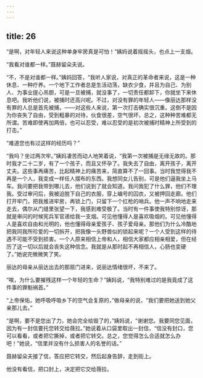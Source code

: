 ```yaml
---
---
---
```

title: 26
---




“是啊，对年轻人来说这种单身牢房真是可怕！”姨妈说着摇摇头，也点上一支烟。

“我看对谁都一样。”聂赫留朵夫说。

“不，不是对谁都一样。”姨妈回答，“我听人家说，对真正的革命者来说，这是一种休息、一种疗养。一个地下工作者总是生活动荡，缺衣少食，并且为自己、为别人、为事业提心吊胆，可是一旦被捕，就没事了，一切责任都卸下，你就坐下来休息吧。我听他们说，被捕时还高兴呢。不过，对没有罪的年轻人——像丽达那样没有罪的人总是首先被捕，——对这些人来说，第一次打击确实很沉重。这倒不是因为你丧失了自由，受到粗暴的对待，伙食很差，空气很坏，总之，这种种苦难都无所谓。苦难即使再加两倍，也可以忍受，难以忍受的是初次被捕时精神上所受到的打击。”

“难道您也有过这样的经历吗？”

“我吗？坐过两次牢。”姨妈凄苦而动人地笑着说，“我第一次被捕是无缘无故的。那时我才二十二岁，有了一个孩子，而且又怀孕了。我失去了自由，离开孩子，离开丈夫。这些事再痛苦，比起精神上的痛苦来，简直算不了一回事。当时我觉得我不再是一个人，我变成一样任人摆布的东西。我想同女儿告别，可是他们逼我坐上马车。我问要把我带到哪儿去，他们说到了就会知道。我问我犯了什么罪，他们不理我。受过审问后，我被迫脱下自己的衣服，穿上编号的囚衣，又被押回走廊。他们打开牢门，把我推进牢房，再锁上门，只留下一个扛枪的哨兵。他一声不响地走来走去，偶尔从门缝里张望一下，我感到难受极了。当时有一件事使我特别惊讶，那就是审问的时候宪兵军官递给我一支烟。可见他懂得人是喜欢吸烟的。可见他懂得人是喜欢自由和光明的，他也懂得母亲爱孩子、孩子爱母亲。那他们为什么冷酷地把我同我所珍爱的一切拆开，把我像一头野兽似的锁起来呢？一个人受到这样的待遇不可能不受到损害。一个人原来相信上帝和人，相信大家都应相亲相爱，但在经历了这一切以后就会丧失这种信念。我就是从那时起不再相信人，心肠也变硬了。”她说完微微笑了笑。

丽达的母亲从丽达出去的那扇门进来，说丽达情绪很坏，不来了。

“唉，为什么要摧残这样一个年轻的生命？”姨妈说，“我特别难过的是我竟成了这件事的罪魁祸首。”

“上帝保佑，她呼吸呼吸乡下的空气会复原的，”做母亲的说，“我们要把她送到她父亲那儿去。”

“是啊，要不是您出了力，她会完全给毁了的，”姨妈说，“谢谢您。我要同您见面，因为有一封信要托您转交给薇拉。”她说着从口袋里取出一封信，“信没有封口，您可以看看，或者把它撕掉，或者把它转交。总之，您觉得怎么合适就怎么办吧！”她说，“信里并没有什么损害人的名誉的话。”

聂赫留朵夫接了信，答应把它转交，然后起身告辞，走到街上。

他没有看信，把口封上，决定把它交给薇拉。